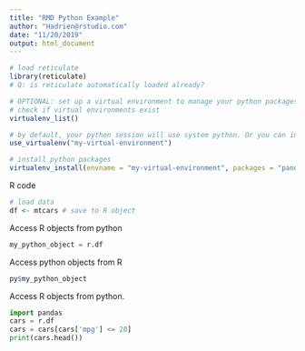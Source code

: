 ```yaml
---
title: "RMD Python Example"
author: "Hadrien@rstudio.com"
date: "11/20/2019"
output: html_document
---
```


```r
 
# load reticulate
library(reticulate)
# Q: is reticulate automatically loaded already?

# OPTIONAL: set up a virtual environment to manage your python packages
# check if virtual environments exist
virtualenv_list()

# by default, your python session will use system python. Or you can indicate which virtual environment to use for this project:
use_virtualenv("my-virtual-environment")

# install python packages
virtualenv_install(envname = "my-virtual-environment", packages = "pandas")	

```

R code
```r
# load data
df <- mtcars # save to R object
```

Access R objects from python
```python
my_python_object = r.df

```

Access python objects from R
```r
py$my_python_object
```

Access R objects from python.
```python
import pandas
cars = r.df
cars = cars[cars['mpg'] <= 20]
print(cars.head())
```